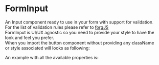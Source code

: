 
<Meta title="DCXLibrary/Form/Input/Documentation" />

# FormInput

An Input component ready to use in your form with support for validation.  
For the list of validation rules please refer to [forgJS](https://github.com/oussamahamdaoui/forgJs)  
FormInput is UI/UX agnostic so you need to provide your style to have the look and feel you prefer.  
When you import the button component without providing any className or style associated will looks as following:

<Canvas of={FormInputStories.Unstyled} />

An example with all the available properties is:

```js
<FormInput
  name="password"
  type="text"
  value={value}
  label="password"
  onChange={handleChange}
  isValid={handleValidity}
  inputClassName="someClassName"
  containerClassName="myClassName"
  labelClassName="myClassName"
  ariaRequired = "true"
  ariaLabel = "someLabel"
  required = {required}
  inputProps={{
    id: 'password'
    placeholder: 'enter your password',
  }}
  labelProps={{
    className: 'someLabelClassName',
    htmlFor: 'password',
  }}
  errorProps={{
    style: { fontSize: '10px', color: 'red', fontWeight: 'bold' },
  }}
  validation={{
    rule: {
      type: 'password',
      minLength: 8,
      uppercase: 1,
      numbers: 1,
      matchesOneOf: ['@', '_', '-', '.', '!'],
    },
    message:
      'your password need to be min 8 chars 1 Uppercase, 1 Number and one special character',
  }}
  errorPosition="bottom"
  prefix={{
    properties: {
      style: {
        border: '1px solid #d2d2d2',
        padding: '5px',
      },
    },
    content: <FontAwesomeIcon icon={faAt} />
  }}
  suffix={{
    properties: {
      style: {
        border: '1px solid #d2d2d2',
        padding: '5px',
      },
    },
    content: <FontAwesomeIcon icon={faAt} />
  }}
  inputDivProps={{ style: { color: 'red'} }}
  hint={{
    position: "above",
    text: "hint",
    id: "id_hint",
    className: "hint-className",
  }}
  staticErrorMessage="static error message"
  containerClassNameError="containerClassNameError"
  tabIndex={0}
/>
```

<ArgTypes of={FormInputStories} />
